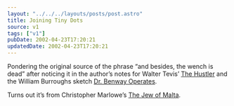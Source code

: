 ```yaml
---
layout: "../../../layouts/posts/post.astro"
title: Joining Tiny Dots
source: v1
tags: ["v1"]
pubDate: 2002-04-23T17:20:21
updatedDate: 2002-04-23T17:20:21
---
```


Pondering the original source of the phrase &#8220;and besides, the wench is dead&#8221; after noticing it in the author&#8217;s notes for Walter Tevis&#8217; [The Hustler][1] and the William Burroughs sketch [Dr. Benway Operates][2].

Turns out it&#8217;s from Christopher Marlowe&#8217;s [The Jew of Malta][3].

[1]: http://www.amazon.co.uk/exec/obidos/ASIN/0747539723/ohsky "'I made up Fast Eddie, too. Sarah might, in a way, be me; but that was in another country, and besides the wench is dead' - Walter Tevis' The Hustler on Amazon.co.uk"
[2]: http://www.lucaspickford.com/burrroutines.htm#benway "'And once I was caught short without instrument one and removed a uterine tumor with my teeth. That was in the Upper Effendi, and besides...the wench is dead' - William Burroughs sketch 'Dr. Benway Operates'"
[3]: http://www.perseus.tufts.edu/cgi-bin/ptext?doc=Perseus%3Atext%3A1999.03.0013&query=head%3D%2317#anch22 "Christopher Marlowe's 'The Jew of Malta' - Act 4, Scene 1, Line 42"
